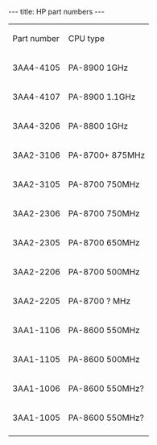 ---
title: HP part numbers
---

{| class="wikitable"
|Part number
|CPU type
|-
|3AA4-4105
|PA-8900 1GHz
|-
|3AA4-4107
|PA-8900 1.1GHz
|-
|3AA4-3206
|PA-8800 1GHz
|-
|3AA2-3106
|PA-8700+ 875MHz
|-
|3AA2-3105
|PA-8700 750MHz
|-
|3AA2-2306
|PA-8700 750MHz
|-
|3AA2-2305
|PA-8700 650MHz
|-
|3AA2-2206
|PA-8700 500MHz
|-
|3AA2-2205
|PA-8700 ? MHz
|-
|3AA1-1106
|PA-8600 550MHz
|-
|3AA1-1105
|PA-8600 500MHz
|-
|3AA1-1006
|PA-8600 550MHz?
|-
|3AA1-1005
|PA-8600 550MHz?
|-
|
|}